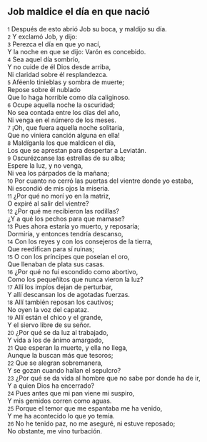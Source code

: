 == Job maldice el día en que nació ==

{{anchor|1}} <small>1</small> Después de esto abrió Job su boca, y maldijo su día.<br>
{{anchor|2}} <small>2</small> Y exclamó Job, y dijo:<br>
{{anchor|3}} <small>3</small> Perezca el día en que yo nací,<br>
Y la noche en que se dijo: Varón es concebido.<br>
{{anchor|4}} <small>4</small> Sea aquel día sombrío,<br>
Y no cuide de él Dios desde arriba,<br>
Ni claridad sobre él resplandezca.<br>
{{anchor|5}} <small>5</small> Aféenlo tinieblas y sombra de muerte;<br>
Repose sobre él nublado<br>
Que lo haga horrible como día caliginoso.<br>
{{anchor|6}} <small>6</small> Ocupe aquella noche la oscuridad;<br>
No sea contada entre los días del año,<br>
Ni venga en el número de los meses.<br>
{{anchor|7}} <small>7</small> ¡Oh, que fuera aquella noche solitaria,<br>
Que no viniera canción alguna en ella!<br>
{{anchor|8}} <small>8</small> Maldíganla los que maldicen el día,<br>
Los que se aprestan para despertar a Leviatán.<br>
{{anchor|9}} <small>9</small> Oscurézcanse las estrellas de su alba;<br>
Espere la luz, y no venga,<br>
Ni vea los párpados de la mañana;<br>
{{anchor|10}} <small>10</small> Por cuanto no cerró las puertas del vientre donde yo estaba,<br>
Ni escondió de mis ojos la miseria.<br>
{{anchor|11}} <small>11</small> ¿Por qué no morí yo en la matriz,<br>
O expiré al salir del vientre?<br>
{{anchor|12}} <small>12</small> ¿Por qué me recibieron las rodillas?<br>
¿Y a qué los pechos para que mamase?<br>
{{anchor|13}} <small>13</small> Pues ahora estaría yo muerto, y reposaría;<br>
Dormiría, y entonces tendría descanso,<br>
{{anchor|14}} <small>14</small> Con los reyes y con los consejeros de la tierra,<br>
Que reedifican para sí ruinas;<br>
{{anchor|15}} <small>15</small> O con los príncipes que poseían el oro,<br>
Que llenaban de plata sus casas.<br>
{{anchor|16}} <small>16</small> ¿Por qué no fui escondido como abortivo,<br>
Como los pequeñitos que nunca vieron la luz?<br>
{{anchor|17}} <small>17</small> Allí los impíos dejan de perturbar,<br>
Y allí descansan los de agotadas fuerzas.<br>
{{anchor|18}} <small>18</small> Allí también reposan los cautivos;<br>
No oyen la voz del capataz.<br>
{{anchor|19}} <small>19</small> Allí están el chico y el grande,<br>
Y el siervo libre de su señor.<br>
{{anchor|20}} <small>20</small> ¿Por qué se da luz al trabajado,<br>
Y vida a los de ánimo amargado,<br>
{{anchor|21}} <small>21</small> Que esperan la muerte, y ella no llega,<br>
Aunque la buscan más que tesoros;<br>
{{anchor|22}} <small>22</small> Que se alegran sobremanera,<br>
Y se gozan cuando hallan el sepulcro?<br>
{{anchor|23}} <small>23</small> ¿Por qué se da vida al hombre que no sabe por donde ha de ir,<br>
Y a quien Dios ha encerrado?<br>
{{anchor|24}} <small>24</small> Pues antes que mi pan viene mi suspiro,<br>
Y mis gemidos corren como aguas.<br>
{{anchor|25}} <small>25</small> Porque el temor que me espantaba me ha venido,<br>
Y me ha acontecido lo que yo temía.<br>
{{anchor|26}} <small>26</small> No he tenido paz, no me aseguré, ni estuve reposado;<br>
No obstante, me vino turbación.<br>
